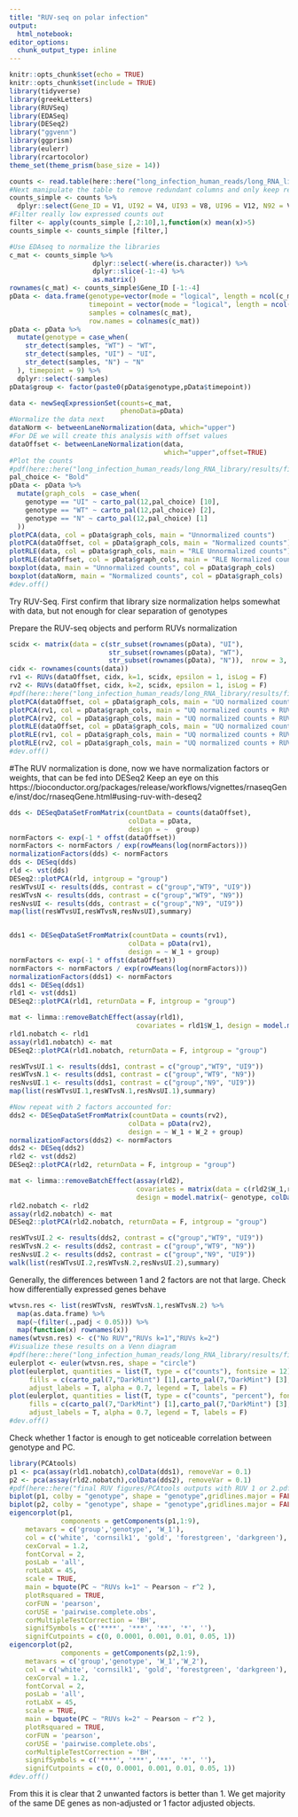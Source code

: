 ```yaml
---
title: "RUV-seq on polar infection"
output: 
  html_notebook: 
editor_options:
  chunk_output_type: inline
---
```


```r
knitr::opts_chunk$set(echo = TRUE)
knitr::opts_chunk$set(include = TRUE)
library(tidyverse)
library(greekLetters)
library(RUVSeq)
library(EDASeq)
library(DESeq2)
library("ggvenn")
library(ggprism)
library(eulerr)
library(rcartocolor)
theme_set(theme_prism(base_size = 14))
```




```r
counts <- read.table(here::here("long_infection_human_reads/long_RNA_library/data/all_reads_STAR"), header = F, sep = "\t", stringsAsFactors = F)
#Next manipulate the table to remove redundant columns and only keep relevant columns (1 columns with gene names, and the rest with counts for reverse stranded library)
counts_simple <- counts %>% 
  dplyr::select(Gene_ID = V1, UI92 = V4, UI93 = V8, UI96 = V12, N92 = V16, N93 = V20, WT96 = V24, WT91 = V28, WT94 = V32, N95 = V36)
#Filter really low expressed counts out
filter <- apply(counts_simple [,2:10],1,function(x) mean(x)>5)
counts_simple <- counts_simple [filter,]
```

```r
#Use EDAseq to normalize the libraries
c_mat <- counts_simple %>% 
                     dplyr::select(-where(is.character)) %>% 
                     dplyr::slice(-1:-4) %>% 
                     as.matrix()
rownames(c_mat) <- counts_simple$Gene_ID [-1:-4]
pData <- data.frame(genotype=vector(mode = "logical", length = ncol(c_mat)),
                    timepoint = vector(mode = "logical", length = ncol(c_mat)),
                    samples = colnames(c_mat),
                    row.names = colnames(c_mat))
pData <- pData %>% 
  mutate(genotype = case_when(
    str_detect(samples, "WT") ~ "WT",
    str_detect(samples, "UI") ~ "UI",
    str_detect(samples, "N") ~ "N"
  ), timepoint = 9) %>%
  dplyr::select(-samples)
pData$group <- factor(paste0(pData$genotype,pData$timepoint))

data <- newSeqExpressionSet(counts=c_mat,
                            phenoData=pData)
#Normalize the data next
dataNorm <- betweenLaneNormalization(data, which="upper") 
#For DE we will create this analysis with offset values
dataOffset <- betweenLaneNormalization(data,
                                       which="upper",offset=TRUE)
#Plot the counts 
#pdf(here::here("long_infection_human_reads/long_RNA_library/results/final RUV figures/EDAseq_normalization.pdf"), width = 8, height = 6)
pal_choice <- "Bold"
pData <- pData %>% 
  mutate(graph_cols  = case_when(
    genotype == "UI" ~ carto_pal(12,pal_choice) [10],
    genotype == "WT" ~ carto_pal(12,pal_choice) [2],
    genotype == "N" ~ carto_pal(12,pal_choice) [1]
  ))
plotPCA(data, col = pData$graph_cols, main = "Unnormalized counts")
plotPCA(dataOffset, col = pData$graph_cols, main = "Normalized counts")
plotRLE(data, col = pData$graph_cols, main = "RLE Unnormalized counts")
plotRLE(dataOffset, col = pData$graph_cols, main = "RLE Normalized counts")
boxplot(data, main = "Unnormalized counts", col = pData$graph_cols)
boxplot(dataNorm, main = "Normalized counts", col = pData$graph_cols)
#dev.off()
```

Try RUV-Seq. First confirm that library size normalization helps somewhat with data, but not enough for clear separation of genotypes

Prepare the RUV-seq objects and perform RUVs normalization
``` r
scidx <- matrix(data = c(str_subset(rownames(pData), "UI"),
                         str_subset(rownames(pData), "WT"),
                         str_subset(rownames(pData), "N")),  nrow = 3, byrow = T)
cidx <- rownames(counts(data))
rv1 <- RUVs(dataOffset, cidx, k=1, scidx, epsilon = 1, isLog = F)
rv2 <- RUVs(dataOffset, cidx, k=2, scidx, epsilon = 1, isLog = F)
#pdf(here::here("long_infection_human_reads/long_RNA_library/results/final RUV figures/Normalization effect on the library and RUV normalization.pdf"), width = 8, height = 6)
plotPCA(dataOffset, col = pData$graph_cols, main = "UQ normalized counts")
plotPCA(rv1, col = pData$graph_cols, main = "UQ normalized counts + RUVs with 1 k")
plotPCA(rv2, col = pData$graph_cols, main = "UQ normalized counts + RUVs with 2 k")
plotRLE(dataOffset, col = pData$graph_cols, main = "UQ normalized counts")
plotRLE(rv1, col = pData$graph_cols, main = "UQ normalized counts + RUVs with 1 k")
plotRLE(rv2, col = pData$graph_cols, main = "UQ normalized counts + RUVs with 2 k")
#dev.off()
```
#The RUV normalization is done, now we have normalization factors or weights, that can be fed into DESeq2
Keep an eye on this 
https://bioconductor.org/packages/release/workflows/vignettes/rnaseqGene/inst/doc/rnaseqGene.html#using-ruv-with-deseq2


``` r
dds <- DESeqDataSetFromMatrix(countData = counts(dataOffset),
                              colData = pData,
                              design = ~  group)
normFactors <- exp(-1 * offst(dataOffset))
normFactors <- normFactors / exp(rowMeans(log(normFactors)))
normalizationFactors(dds) <- normFactors
dds <- DESeq(dds)
rld <- vst(dds)
DESeq2::plotPCA(rld, intgroup = "group")
resWTvsUI <- results(dds, contrast = c("group","WT9", "UI9"))
resWTvsN <- results(dds, contrast = c("group","WT9", "N9"))
resNvsUI <- results(dds, contrast = c("group","N9", "UI9"))
map(list(resWTvsUI,resWTvsN,resNvsUI),summary)


dds1 <- DESeqDataSetFromMatrix(countData = counts(rv1),
                              colData = pData(rv1),
                              design = ~ W_1 + group)
normFactors <- exp(-1 * offst(dataOffset))
normFactors <- normFactors / exp(rowMeans(log(normFactors)))
normalizationFactors(dds1) <- normFactors
dds1 <- DESeq(dds1)
rld1 <- vst(dds1)
DESeq2::plotPCA(rld1, returnData = F, intgroup = "group")

mat <- limma::removeBatchEffect(assay(rld1),
                                covariates = rld1$W_1, design = model.matrix(~ genotype, colData(rld1)))
rld1.nobatch <- rld1
assay(rld1.nobatch) <- mat
DESeq2::plotPCA(rld1.nobatch, returnData = F, intgroup = "group")

resWTvsUI.1 <- results(dds1, contrast = c("group","WT9", "UI9"))
resWTvsN.1 <- results(dds1, contrast = c("group","WT9", "N9"))
resNvsUI.1 <- results(dds1, contrast = c("group","N9", "UI9"))
map(list(resWTvsUI.1,resWTvsN.1,resNvsUI.1),summary)

#Now repeat with 2 factors accounted for:
dds2 <- DESeqDataSetFromMatrix(countData = counts(rv2),
                              colData = pData(rv2),
                              design = ~ W_1 + W_2 + group)
normalizationFactors(dds2) <- normFactors
dds2 <- DESeq(dds2)
rld2 <- vst(dds2)
DESeq2::plotPCA(rld2, returnData = F, intgroup = "group")

mat <- limma::removeBatchEffect(assay(rld2),
                                covariates = matrix(data = c(rld2$W_1,rld2$W_2), ncol = 2),
                                design = model.matrix(~ genotype, colData(rld2)))
rld2.nobatch <- rld2
assay(rld2.nobatch) <- mat
DESeq2::plotPCA(rld2.nobatch, returnData = F, intgroup = "group")

resWTvsUI.2 <- results(dds2, contrast = c("group","WT9", "UI9"))
resWTvsN.2 <- results(dds2, contrast = c("group","WT9", "N9"))
resNvsUI.2 <- results(dds2, contrast = c("group","N9", "UI9"))
walk(list(resWTvsUI.2,resWTvsN.2,resNvsUI.2),summary)
```

Generally, the differences between 1 and 2 factors are not that large. Check how differentially expressed genes behave
```r
wtvsn.res <- list(resWTvsN, resWTvsN.1,resWTvsN.2) %>% 
  map(as.data.frame) %>%  
  map(~(filter(.,padj < 0.05))) %>% 
  map(function(x) rownames(x))
names(wtvsn.res) <- c("No RUV","RUVs k=1","RUVs k=2")
#Visualize these results on a Venn diagram
#pdf(here::here("long_infection_human_reads/long_RNA_library/results/final RUV figures/RUV effect on DE genes between WT and EscN infection.pdf"), width = 6, height = 4)
eulerplot <- euler(wtvsn.res, shape = "circle")
plot(eulerplot, quantities = list(T, type = c("counts"), fontsize = 12), 
     fills = c(carto_pal(7,"DarkMint") [1],carto_pal(7,"DarkMint") [3], carto_pal(7,"DarkMint") [7]),
     adjust_labels = T, alpha = 0.7, legend = T, labels = F)
plot(eulerplot, quantities = list(T, type = c("counts", "percent"), fontsize = 12), 
     fills = c(carto_pal(7,"DarkMint") [1],carto_pal(7,"DarkMint") [3], carto_pal(7,"DarkMint") [7]),
     adjust_labels = T, alpha = 0.7, legend = T, labels = F)
#dev.off()
```

Check whether 1 factor is enough to get noticeable correlation between genotype and PC. 
```r
library(PCAtools)
p1 <- pca(assay(rld1.nobatch),colData(dds1), removeVar = 0.1)
p2 <- pca(assay(rld2.nobatch),colData(dds2), removeVar = 0.1)
#pdf(here::here("final RUV figures/PCAtools outputs with RUV 1 or 2.pdf"), width = 12, height = 10)
biplot(p1, colby = "genotype", shape = "genotype",gridlines.major = FALSE, title = "RUVs k=1")
biplot(p2, colby = "genotype", shape = "genotype",gridlines.major = FALSE, title = "RUVs k=2")
eigencorplot(p1,
             components = getComponents(p1,1:9),
    metavars = c('group','genotype', 'W_1'),
    col = c('white', 'cornsilk1', 'gold', 'forestgreen', 'darkgreen'),
    cexCorval = 1.2,
    fontCorval = 2,
    posLab = 'all',
    rotLabX = 45,
    scale = TRUE,
    main = bquote(PC ~ "RUVs k=1" ~ Pearson ~ r^2 ),
    plotRsquared = TRUE,
    corFUN = 'pearson',
    corUSE = 'pairwise.complete.obs',
    corMultipleTestCorrection = 'BH',
    signifSymbols = c('****', '***', '**', '*', ''),
    signifCutpoints = c(0, 0.0001, 0.001, 0.01, 0.05, 1))
eigencorplot(p2,
             components = getComponents(p2,1:9),
    metavars = c('group','genotype', 'W_1','W_2'),
    col = c('white', 'cornsilk1', 'gold', 'forestgreen', 'darkgreen'),
    cexCorval = 1.2,
    fontCorval = 2,
    posLab = 'all',
    rotLabX = 45,
    scale = TRUE,
    main = bquote(PC ~ "RUVs k=2" ~ Pearson ~ r^2 ),
    plotRsquared = TRUE,
    corFUN = 'pearson',
    corUSE = 'pairwise.complete.obs',
    corMultipleTestCorrection = 'BH',
    signifSymbols = c('****', '***', '**', '*', ''),
    signifCutpoints = c(0, 0.0001, 0.001, 0.01, 0.05, 1))
#dev.off()
```
From this it is clear that 2 unwanted factors is better than 1. We get majority of the same DE genes as non-adjusted or 1 factor adjusted objects.
